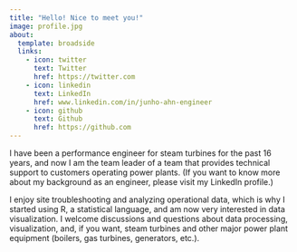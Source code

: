 ```yaml
---
title: "Hello! Nice to meet you!"
image: profile.jpg
about:
  template: broadside
  links:
    - icon: twitter
      text: Twitter
      href: https://twitter.com
    - icon: linkedin
      text: LinkedIn
      href: www.linkedin.com/in/junho-ahn-engineer
    - icon: github
      text: Github
      href: https://github.com
---
```


I have been a performance engineer for steam turbines for the past 16 years, and now I am the team leader of a team that provides technical support to customers operating power plants. (If you want to know more about my background as an engineer, please visit my LinkedIn profile.)

I enjoy site troubleshooting and analyzing operational data, which is why I started using R, a statistical language, and am now very interested in data visualization. I welcome discussions and questions about data processing, visualization, and, if you want, steam turbines and other major power plant equipment (boilers, gas turbines, generators, etc.).
